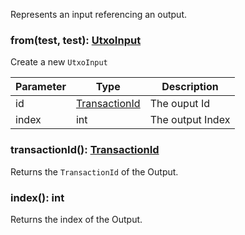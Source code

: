 Represents an input referencing an output.

### from(test, test): [UtxoInput](#utxoinput)

Create a new `UtxoInput`

| Parameter       | Type |  Description |
| --------------- | -------- | -------- |
| id | [TransactionId](#transactionid) |  The ouput Id |
| index | int |  The output Index |

### transactionId(): [TransactionId](#transactionid)

Returns the `TransactionId` of the Output.

### index(): int

Returns the index of the Output.
